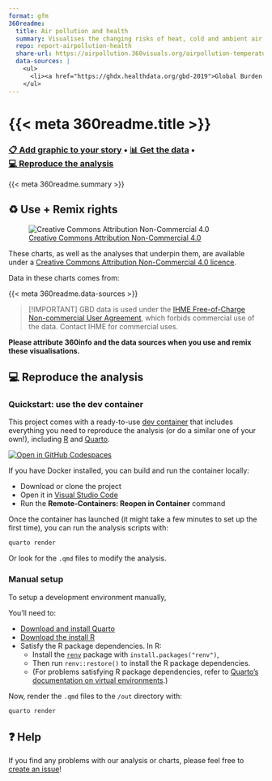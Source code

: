 ```yaml
---
format: gfm
360readme:
  title: Air pollution and health
  summary: Visualises the changing risks of heat, cold and ambient air pollution
  repo: report-airpollution-health
  share-url: https://airpollution.360visuals.org/airpollution-temperature
  data-sources: |
    <ul>
      <li><a href="https://ghdx.healthdata.org/gbd-2019">Global Burden of Disease (2019)</a></li>
    </ul>
---
```


# {{< meta 360readme.title >}}
### [📋&nbsp;Add&nbsp;graphic&nbsp;to&nbsp;your&nbsp;story]({{< meta 360readme.share-url >}}?edshare) • [📊&nbsp;Get&nbsp;the&nbsp;data](data) • [💻&nbsp;Reproduce&nbsp;the&nbsp;analysis](#-reproduce-the-analysis)

{{< meta 360readme.summary >}}

## ♻️ Use + Remix rights

![[Creative Commons Attribution Non-Commercial 4.0](https://creativecommons.org/licenses/by-nc/4.0)](https://mirrors.creativecommons.org/presskit/buttons/80x15/png/by-nc.png)

These charts, as well as the analyses that underpin them, are available under a [Creative Commons Attribution Non-Commercial 4.0 licence](https://creativecommons.org/licenses/by-nc/4.0).

<!-- Do any of the data sources fall under a different licence? If so, describe the licence and which parts of the data fall under it here! if most of it does, change the above and replace LICENCE.md too -->

Data in these charts comes from:

{{< meta 360readme.data-sources >}}

> [!IMPORTANT]
> GBD data is used under the [IHME Free-of-Charge Non-commercial User Agreement](https://www.healthdata.org/about/ihme-free-charge-non-commercial-user-agreement), which forbids commercial use of the data. Contact IHME for commercial uses.

**Please attribute 360info and the data sources when you use and remix these visualisations.**

## 💻 Reproduce the analysis

### Quickstart: use the dev container

This project comes with a ready-to-use [dev container](https://code.visualstudio.com/docs/remote/containers) that includes everything you need to reproduce the analysis (or do a similar one of your own!), including [R](https://r-project.org) and [Quarto](https://quarto.org).

[![Open in GitHub Codespaces](https://github.com/codespaces/badge.svg)](https://codespaces.new/360-info/{{< meta 360readme.repo >}}?quickstart=1)

If you have Docker installed, you can build and run the container locally:

- Download or clone the project
- Open it in [Visual Studio Code](https://code.visualstudio.com)
- Run the **Remote-Containers: Reopen in Container** command

Once the container has launched (it might take a few minutes to set up the first time), you can run the analysis scripts with:

```sh
quarto render
```

Or look for the `.qmd` files to modify the analysis.

### Manual setup

To setup a development environment manually, 

You'll need to:

- [Download and install Quarto](https://quarto.org/docs/get-started)
- [Download the install R](https://www.r-project.org)
- Satisfy the R package dependencies. In R:
  * Install the [`renv`](https://rstudio.github.io/renv) package with `install.packages("renv")`,
  * Then run `renv::restore()` to install the R package dependencies.
  * (For problems satisfying R package dependencies, refer to [Quarto's documentation on virtual environments](https://quarto.org/docs/projects/virtual-environments.html).)

Now, render the `.qmd` files to the `/out` directory with:

```sh
quarto render
```

## ❓ Help

If you find any problems with our analysis or charts, please feel free to [create an issue](https://github.com/360-info/{{< meta 360readme.repo >}}/issues/new)!
